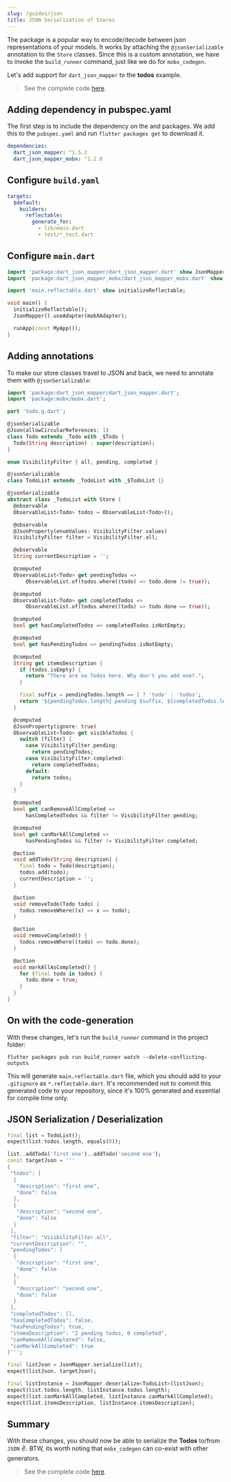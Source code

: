 ```yaml
---
slug: /guides/json
title: JSON Serialization of Stores
---
```



The <PubBadge name="dart_json_mapper" /> package is a popular way to encode/decode between json representations of your models. It works by attaching the `@jsonSerializable` annotation to the `Store` classes. Since this is a custom annotation, we have to invoke the `build_runner` command, just like we do for `mobx_codegen`.

Let's add support for `dart_json_mapper` to the **todos** example.

> See the complete code [here](https://github.com/mobxjs/mobx.dart/tree/master/mobx_examples/lib/todos).

## Adding dependency in pubspec.yaml

The first step is to include the dependency on the <PubBadge name="dart_json_mapper" /> and <PubBadge name="dart_json_mapper_mobx" /> packages. We add this to the `pubspec.yaml` and run `flutter packages get` to download it.

```yaml
dependencies:
  dart_json_mapper: ^1.5.2
  dart_json_mapper_mobx: ^1.2.0
```

## Configure `build.yaml`

```yaml
targets:
  $default:
    builders:
      reflectable:
        generate_for:
          - lib/main.dart
          - test/*_test.dart
```

## Configure `main.dart`

```dart
import 'package:dart_json_mapper/dart_json_mapper.dart' show JsonMapper;
import 'package:dart_json_mapper_mobx/dart_json_mapper_mobx.dart' show mobXAdapter;

import 'main.reflectable.dart' show initializeReflectable;

void main() {
  initializeReflectable();
  JsonMapper().useAdapter(mobXAdapter);

  runApp(const MyApp());
}
```

## Adding annotations

To make our store classes travel to JSON and back, we need to annotate them with `@jsonSerializable`:

```dart
import 'package:dart_json_mapper/dart_json_mapper.dart';
import 'package:mobx/mobx.dart';

part 'todo.g.dart';

@jsonSerializable
@Json(allowCircularReferences: 1)
class Todo extends _Todo with _$Todo {
  Todo(String description) : super(description);
}

enum VisibilityFilter { all, pending, completed }

@jsonSerializable
class TodoList extends _TodoList with _$TodoList {}

@jsonSerializable
abstract class _TodoList with Store {
  @observable
  ObservableList<Todo> todos = ObservableList<Todo>();

  @observable
  @JsonProperty(enumValues: VisibilityFilter.values)
  VisibilityFilter filter = VisibilityFilter.all;

  @observable
  String currentDescription = '';

  @computed
  ObservableList<Todo> get pendingTodos =>
      ObservableList.of(todos.where((todo) => todo.done != true));

  @computed
  ObservableList<Todo> get completedTodos =>
      ObservableList.of(todos.where((todo) => todo.done == true));

  @computed
  bool get hasCompletedTodos => completedTodos.isNotEmpty;

  @computed
  bool get hasPendingTodos => pendingTodos.isNotEmpty;

  @computed
  String get itemsDescription {
    if (todos.isEmpty) {
      return "There are no Todos here. Why don't you add one?.";
    }

    final suffix = pendingTodos.length == 1 ? 'todo' : 'todos';
    return '${pendingTodos.length} pending $suffix, ${completedTodos.length} completed';
  }

  @computed
  @JsonProperty(ignore: true)
  ObservableList<Todo> get visibleTodos {
    switch (filter) {
      case VisibilityFilter.pending:
        return pendingTodos;
      case VisibilityFilter.completed:
        return completedTodos;
      default:
        return todos;
    }
  }

  @computed
  bool get canRemoveAllCompleted =>
      hasCompletedTodos && filter != VisibilityFilter.pending;

  @computed
  bool get canMarkAllCompleted =>
      hasPendingTodos && filter != VisibilityFilter.completed;

  @action
  void addTodo(String description) {
    final todo = Todo(description);
    todos.add(todo);
    currentDescription = '';
  }

  @action
  void removeTodo(Todo todo) {
    todos.removeWhere((x) => x == todo);
  }

  @action
  void removeCompleted() {
    todos.removeWhere((todo) => todo.done);
  }

  @action
  void markAllAsCompleted() {
    for (final todo in todos) {
      todo.done = true;
    }
  }
}
```

## On with the code-generation

With these changes, let's run the `build_runner` command in the project folder:

```
flutter packages pub run build_runner watch --delete-conflicting-outputs
```

This will generate `main.reflectable.dart` file, which you should add to your `.gitignore` as `*.reflectable.dart`.
It's recommended not to commit this generated code to your repository, since it's 100% generated and essential for compile time only.

## JSON Serialization / Deserialization

```dart
final list = TodoList();
expect(list.todos.length, equals(0));

list..addTodo('first one')..addTodo('second one');
const targetJson = '''
{
 "todos": [
  {
   "description": "first one",
   "done": false
  },
  {
   "description": "second one",
   "done": false
  }
 ],
 "filter": "VisibilityFilter.all",
 "currentDescription": "",
 "pendingTodos": [
  {
   "description": "first one",
   "done": false
  },
  {
   "description": "second one",
   "done": false
  }
 ],
 "completedTodos": [],
 "hasCompletedTodos": false,
 "hasPendingTodos": true,
 "itemsDescription": "2 pending todos, 0 completed",
 "canRemoveAllCompleted": false,
 "canMarkAllCompleted": true
}''';

final listJson = JsonMapper.serialize(list);
expect(listJson, targetJson);

final listInstance = JsonMapper.deserialize<TodoList>(listJson);
expect(list.todos.length, listInstance.todos.length);
expect(list.canMarkAllCompleted, listInstance.canMarkAllCompleted);
expect(list.itemsDescription, listInstance.itemsDescription);
```

## Summary

With these changes, you should now be able to serialize the **Todos** to/from `JSON` ✌️. BTW, its worth noting that `mobx_codegen` can co-exist with other generators.

> See the complete code [here](https://github.com/mobxjs/mobx.dart/tree/master/mobx_examples/lib/todos).

